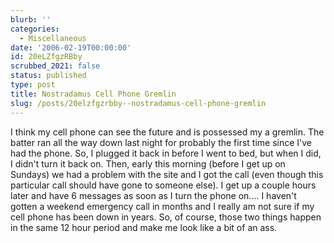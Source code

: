 ```yaml
---
blurb: ''
categories:
  - Miscellaneous
date: '2006-02-19T00:00:00'
id: 20eLZfgzRBby
scrubbed_2021: false
status: published
type: post
title: Nostradamus Cell Phone Gremlin
slug: /posts/20elzfgzrbby--nostradamus-cell-phone-gremlin
---
```


I think my cell phone can see the future and is possessed my a
gremlin. The batter ran all the way down last night for probably
the first time since I've had the phone. So, I plugged it back in
before I went to bed, but when I did, I didn't turn it back on.
Then, early this morning (before I get up on Sundays) we had a
problem with the site and I got the call (even though this
particular call should have gone to someone else). I get up a
couple hours later and have 6 messages as soon as I turn the phone
on.... I haven't gotten a weekend emergency call in months and I
really am not sure if my cell phone has been down in years. So, of
course, those two things happen in the same 12 hour period and make
me look like a bit of an ass.
